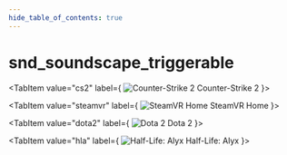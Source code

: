 ```yaml
---
hide_table_of_contents: true
---
```


<!---
!!!!!!
THIS PAGE IS AUTOGENERATED FROM GAME FGD DEFINITIONS!
DO NOT EDIT MANUALLY!
!!!!!!

In order to make edits, you can make an annotation file in /fgd_dump_overrides
-->


# snd_soundscape_triggerable



<Tabs queryString="game">
    
<TabItem value="cs2" label={
    <span>
        <img src={cs2Icon} alt="Counter-Strike 2" className="tab-icon" />
        Counter-Strike 2
    </span>
    }>
    <CS2Page />
</TabItem>

<TabItem value="steamvr" label={
    <span>
        <img src={steamvrIcon} alt="SteamVR Home" className="tab-icon" />
        SteamVR Home
    </span>
    }>
    <STEAMVRPage />
</TabItem>

<TabItem value="dota2" label={
    <span>
        <img src={dota2Icon} alt="Dota 2" className="tab-icon" />
        Dota 2
    </span>
    }>
    <DOTA2Page />
</TabItem>

<TabItem value="hla" label={
    <span>
        <img src={hlaIcon} alt="Half-Life: Alyx" className="tab-icon" />
        Half-Life: Alyx
    </span>
    }>
    <HLAPage />
</TabItem>

</Tabs>
